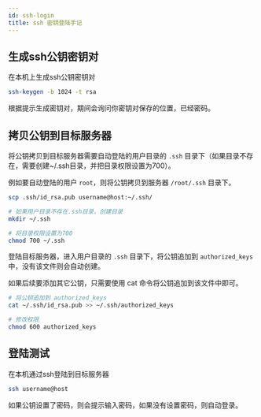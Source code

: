 ```yaml
---
id: ssh-login
title: ssh 密钥登陆手记
---
```


## 生成ssh公钥密钥对

在本机上生成ssh公钥密钥对

```bash
ssh-keygen -b 1024 -t rsa
```

根据提示生成密钥对，期间会询问你密钥对保存的位置，已经密码。

## 拷贝公钥到目标服务器

将公钥拷贝到目标服务器需要自动登陆的用户目录的 `.ssh` 目录下（如果目录不存在，需要创建~/.ssh目录，并把目录权限设置为700）。

例如要自动登陆的用户 `root`，则将公钥拷贝到服务器 `/root/.ssh` 目录下。

```bash
scp .ssh/id_rsa.pub username@host:~/.ssh/
```

```bash
# 如果用户目录不存在.ssh目录，创建目录
mkdir ~/.ssh

# 将目录权限设置为700
chmod 700 ~/.ssh
```

登陆目标服务器，进入用户目录的 `.ssh` 目录下，将公钥追加到 `authorized_keys` 中，没有该文件则会自动创建。

如果后续要添加其它公钥，只需要使用 cat 命令将公钥追加到该文件中即可。

```bash
# 将公钥追加到 authorized_keys
cat ~/.ssh/id_rsa.pub >> ~/.ssh/authorized_keys

# 修改权限
chmod 600 authorized_keys
```

## 登陆测试

在本机通过ssh登陆到目标服务器

```bash
ssh username@host
```

如果公钥设置了密码，则会提示输入密码，如果没有设置密码，则自动登录。